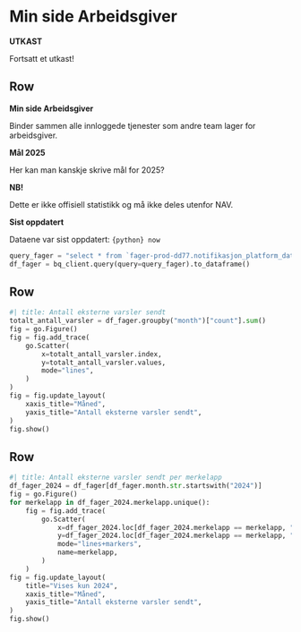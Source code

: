 # Min side Arbeidsgiver

::: {.valuebox color="danger"}
**UTKAST**

Fortsatt et utkast!
:::

## Row

::: {.valuebox color="light"}
**Min side Arbeidsgiver**

Binder sammen alle innloggede tjenester som andre team lager for arbeidsgiver.
:::

::: {.valuebox color="light"}
**Mål 2025**

Her kan man kanskje skrive mål for 2025?
:::

::: {.valuebox color="warning"}
**NB!**

Dette er ikke offisiell statistikk og må ikke deles utenfor NAV.
:::

::: {.valuebox color="primary"}
**Sist oppdatert**

Dataene var sist oppdatert: `{python} now`
:::

```python
query_fager = "select * from `fager-prod-dd77.notifikasjon_platform_dataset.fager_til_po_felles_dashboard`"
df_fager = bq_client.query(query=query_fager).to_dataframe()
```

## Row
```python
#| title: Antall eksterne varsler sendt
totalt_antall_varsler = df_fager.groupby("month")["count"].sum()
fig = go.Figure()
fig = fig.add_trace(
    go.Scatter(
        x=totalt_antall_varsler.index,
        y=totalt_antall_varsler.values,
        mode="lines",
    )
)
fig = fig.update_layout(
    xaxis_title="Måned",
    yaxis_title="Antall eksterne varsler sendt",
)
fig.show()
```

## Row
```python
#| title: Antall eksterne varsler sendt per merkelapp
df_fager_2024 = df_fager[df_fager.month.str.startswith("2024")]
fig = go.Figure()
for merkelapp in df_fager_2024.merkelapp.unique():
    fig = fig.add_trace(
        go.Scatter(
            x=df_fager_2024.loc[df_fager_2024.merkelapp == merkelapp, "month"],
            y=df_fager_2024.loc[df_fager_2024.merkelapp == merkelapp, "count"],
            mode="lines+markers",
            name=merkelapp,
        )
    )
fig = fig.update_layout(
    title="Vises kun 2024",
    xaxis_title="Måned",
    yaxis_title="Antall eksterne varsler sendt",
)
fig.show()
```
